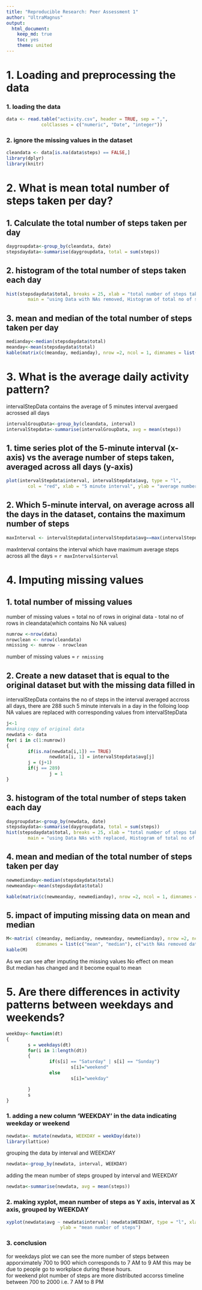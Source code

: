 ```yaml
---
title: "Reproducible Research: Peer Assessment 1"
author: "UltraMagnus"
output: 
  html_document:
    keep_md: true
    toc: yes
    theme: united
---
```


# 1. Loading and preprocessing the data

### 1. loading the data

```r
data <- read.table("activity.csv", header = TRUE, sep = ",",
			 colClasses = c("numeric", "Date", "integer"))
```

### 2. ignore the missing values in the dataset

```r
cleandata <- data[is.na(data$steps) == FALSE,]
library(dplyr)
library(knitr)
```


# 2. What is mean total number of steps taken per day?

## 1. Calculate the total number of steps taken per day
```r
daygroupdata<-group_by(cleandata, date)
stepsdaydata<-summarise(daygroupdata, total = sum(steps))
```
## 2. histogram of the total number of steps taken each day
```r
hist(stepsdaydata$total, breaks = 25, xlab = "total number of steps taken each day",
		main = "using Data with NAs removed, Histogram of total no of steps each days ", col = "green")
```

## 3. mean and median of the total number of steps taken per day
```r
medianday<-median(stepsdaydata$total)
meanday<-mean(stepsdaydata$total)
kable(matrix(c(meanday, medianday), nrow =2, ncol = 1, dimnames = list(c("mean", "median"), c("with NAs Removed data"))))
```

# 3. What is the average daily activity pattern?
intervalStepData contains the average of 5 minutes interval avergaed acrossed all days
```r
intervalGroupData<-group_by(cleandata, interval)
intervalStepdata<-summarise(intervalGroupData, avg = mean(steps))
```

## 1. time series plot of the 5-minute interval (x-axis) vs the average number of steps taken, averaged across all days (y-axis)
```r
plot(intervalStepdata$interval, intervalStepdata$avg, type = "l",
		col = "red", xlab = "5 minute interval", ylab = "average number of steps in a day")
```

## 2. Which 5-minute interval, on average across all the days in the dataset, contains the maximum number of steps
```r
maxInterval <- intervalStepdata[intervalStepdata$avg==max(intervalStepdata$avg),]

```

maxInterval contains the interval which have maximum average steps across all the days
= `r maxInterval$interval`

# 4. Imputing missing values

## 1. total number of missing values
number of missing values = total no of rows in original data - total no of rows in cleandata(which contains No NA values)
```r
numrow <-nrow(data)
nrowclean <- nrow(cleandata)
nmissing <- numrow - nrowclean
```

number of missing values = `r nmissing`  

## 2. Create a new dataset that is equal to the original dataset but with the missing data filled in

intervalStepData contains the no of steps in the interval averaged accross all days, there are 288 such 5 minute intervals in a day
in the folloing loop NA values are replaced with corresponding values from intervalStepData

```r
j<-1
#making copy of original data
newdata <- data
for( i in c(1:numrow))
{
        if(is.na(newdata[i,1]) == TRUE)
                newdata[i, 1] = intervalStepdata$avg[j]
        j = (j+1)
        if(j == 289)
                j = 1
}
```

## 3. histogram of the total number of steps taken each day

```r
daygroupdata<-group_by(newdata, date)
stepsdaydata<-summarise(daygroupdata, total = sum(steps))
hist(stepsdaydata$total, breaks = 25, xlab = "total number of steps taken each day",
		main = "using Data NAs with replaced, Histogram of total no of steps each days ", col = "green")
```

## 4. mean and median of the total number of steps taken per day

```r
newmedianday<-median(stepsdaydata$total)
newmeanday<-mean(stepsdaydata$total)

kable(matrix(c(newmeanday, newmedianday), nrow =2, ncol = 1, dimnames = list(c("mean", "median"), c("with Imputed data"))))
```


## 5. impact of imputing missing data on mean and median

```r
M<-matrix( c(meanday, medianday, newmeanday, newmedianday), nrow =2, ncol = 2,
           dimnames = list(c("mean", "median"), c("with NAs removed data", "with Imputed data")))
kable(M)
```

As we can see after imputing the missing values No effect on mean  
But median has changed and it become equal to mean

# 5. Are there differences in activity patterns between weekdays and weekends?

```r
weekDay<-function(dt)
{
        s = weekdays(dt)
        for(i in 1:length(dt))
        {
                if(s[i] == "Saturday" | s[i] == "Sunday")
                        s[i]="weekend"
                else
                        s[i]="weekday"

        }
        s
}
```
### 1. adding a new column 'WEEKDAY' in the data indicating weekday or weekend

```r
newdata<- mutate(newdata, WEEKDAY = weekDay(date))
library(lattice)
```
grouping the data by interval and WEEKDAY
```r
newdata<-group_by(newdata, interval, WEEKDAY)
```

adding the mean number of steps grouped by interval and WEEKDAY
```r
newdata<-summarise(newdata, avg = mean(steps))
```
### 2. making xyplot, mean number of steps as Y axis, interval as X axis, grouped by WEEKDAY
```r
xyplot(newdata$avg ~ newdata$interval| newdata$WEEKDAY, type = "l", xlab = "5 minute interval",
					ylab = "mean number of steps")
```

### 3. conclusion  
for weekdays plot we can see the more number of steps between apporximately 700 to 900 which corresponds to 7 AM to 9 AM
this may be due to people go to workplace during these hours.  
for weekend plot number of steps are more distributed accorss timeline between 700 to 2000 i.e. 7 AM to 8 PM



